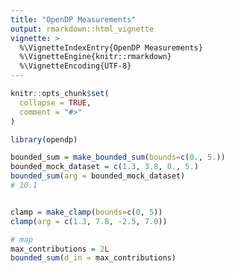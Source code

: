 ```yaml
---
title: "OpenDP Measurements"
output: rmarkdown::html_vignette
vignette: >
  %\VignetteIndexEntry{OpenDP Measurements}
  %\VignetteEngine{knitr::rmarkdown}
  %\VignetteEncoding{UTF-8}
---
```



```r
knitr::opts_chunk$set(
  collapse = TRUE,
  comment = "#>"
)
```

```r
library(opendp)
```


```r
bounded_sum = make_bounded_sum(bounds=c(0., 5.))
bounded_mock_dataset = c(1.3, 3.8, 0., 5.)
bounded_sum(arg = bounded_mock_dataset)
# 10.1


clamp = make_clamp(bounds=c(0, 5))
clamp(arg = c(1.3, 7.8, -2.5, 7.0))

# map
max_contributions = 2L
bounded_sum(d_in = max_contributions)
```